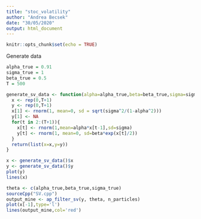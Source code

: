 ```yaml
---
title: "stoc_volatility"
author: "Andrea Becsek"
date: "30/05/2020"
output: html_document
---
```


```r
knitr::opts_chunk$set(echo = TRUE)
```

Generate data
```r
alpha_true = 0.91
sigma_true = 1
beta_true = 0.5
T = 500

generate_sv_data <- function(alpha=alpha_true,beta=beta_true,sigma=sigma_true, n_states=T){
  x <- rep(0,T+1)
  y <- rep(0,T+1)
  x[1] <- rnorm(1, mean=0, sd = sqrt(sigma^2/(1-alpha^2)))
  y[1] <- NA
  for(t in 2:(T+1)){
    x[t] <- rnorm(1,mean=alpha*x[t-1],sd=sigma)
    y[t] <- rnorm(1, mean=0, sd=beta*exp(x[t]/2))
  }
  return(list(x=x,y=y))
}

x <- generate_sv_data()$x
y <- generate_sv_data()$y
plot(y)
lines(x)
```

```r
theta <- c(alpha_true,beta_true,sigma_true)
sourceCpp("SV.cpp")
output_mine <- ap_filter_sv(y, theta, n_particles)
plot(x[-1],type='l')
lines(output_mine,col='red')
```

